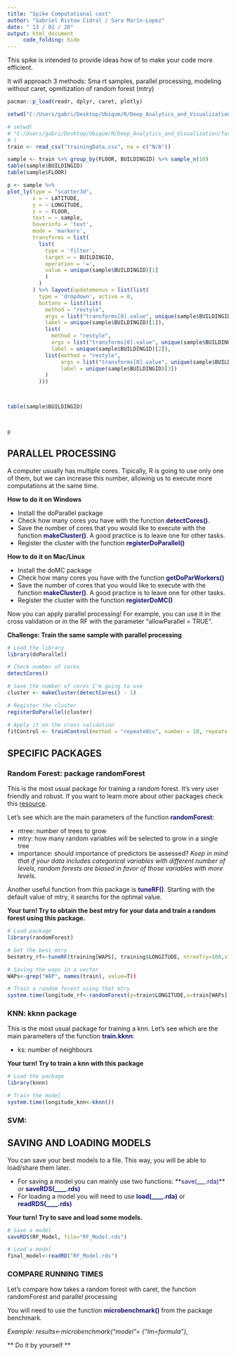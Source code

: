 ```yaml
---
title: "Spike Computational cost"
author: "Gabriel Ristow Cidral / Sara Marín-Lopez"
date: " 13 / 02 / 20"
output: html_document
     code_folding: hide
---
```


This spike is intended to provide ideas how of to make your code more efficient. 

It will approach 3 methods: Sma rt samples, parallel processing, modeling without caret, opmitization of random forest (mtry)


```r

pacman::p_load(readr, dplyr, caret, plotly)

setwd("C:/Users/gabri/Desktop/Ubiqum/R/Deep_Analytics_and_Visualization/Task_3/Wifi_fingerprinting")

# setwd(
# "C:/Users/gabri/Desktop/Ubiqum/R/Deep_Analytics_and_Visualization/Task_3/"
# )
train <- read_csv("trainingData.csv", na = c("N/A"))

sample <- train %>% group_by(FLOOR, BUILDINGID) %>% sample_n(10)
table(sample$BUILDINGID)
table(sample$FLOOR)


```


```r

p <- sample %>%
plot_ly(type = "scatter3d",
        x = ~ LATITUDE,
        y = ~ LONGITUDE,
        z = ~ FLOOR,
        text = ~ sample,
        hoverinfo = 'text',
        mode = 'markers',
        transforms = list(
          list(
            type = 'filter',
            target = ~ BUILDINGID,
            operation = '=',
            value = unique(sample$BUILDINGID)[1]
            )
          )
        ) %>% layout(updatemenus = list(list(
          type = 'dropdown', active = 0, 
          buttons = list(list(
            method = "restyle",
            args = list("transforms[0].value", unique(sample$BUILDINGID)[1]),
            label = unique(sample$BUILDINGID)[1]),
            list(
              method = "restyle",
              args = list("transforms[0].value", unique(sample$BUILDINGID)[2]),
              label = unique(sample$BUILDINGID)[2]),
            list(method = "restyle",
                 args = list("transforms[0].value", unique(sample$BUILDINGID)[3]),
                 label = unique(sample$BUILDINGID)[3])
            )
          )))



table(sample$BUILDINGID)



p

```

## PARALLEL PROCESSING ##
A computer usually has multiple cores. Tipically, R is going to use only one of them, but we can increase this number, allowing us to execute more computations at the same time. 

**How to do it on Windows**
<ul>
  <li>Install the doParallel package </li>
  <li>Check how many cores you have with the function **<span style="color:MIDNIGHTBLUE">detectCores()</span>**.</li>
  <li>Save the number of cores that you would like to execute with the function **<span style="color:MIDNIGHTBLUE ">makeCluster()</span>**. A good practice is to leave one for other tasks. </li>
  <li>Register the cluster with the function **<span style="color:MIDNIGHTBLUE">registerDoParallel()</span>**</li>
</ul>

**How to do it on Mac/Linux**
<ul>
  <li>Install the doMC package </li>
  <li>Check how many cores you have with the function **<span style="color:MIDNIGHTBLUE">getDoParWorkers()</span>** </li>
  <li>Save the number of cores that you would like to execute with the function **<span style="color:MIDNIGHTBLUE">makeCluster()</span>**. A good practice is to leave one for other tasks. </li>
  <li>Register the cluster with the function **<span style="color:MIDNIGHTBLUE">registerDoMC()</span>**</li>
</ul>

Now you can apply parallel processing! For example, you can use it in the cross validation or in the RF with the parameter "allowParallel = TRUE". 

**Challenge: Train the same sample with parallel processing**
```r
# Load the library
library(doParallel)

# Check number of cores
detectCores()

# Save the number of cores I'm going to use
cluster <- makeCluster(detectCores() - 1)

# Register the cluster
registerDoParallel(cluster)

# Apply it on the cross validation
fitControl <- trainControl(method = "repeatedcv", number = 10, repeats = 3, allowParallel = TRUE)

```

## SPECIFIC PACKAGES ##
### Random Forest: package randomForest ###
This is the most usual package for training a random forest. It's very user friendly and robust. If you want to learn more about other packages check this [resource](https://www.linkedin.com/pulse/different-random-forest-packages-r-madhur-modi/).

Let's see which are the main parameters of the function **<span style="color:MIDNIGHTBLUE">randomForest</span>**:
<ul>
  <li> ntree: number of trees to grow </li>
  <li> mtry: how many random variables will be selected to grow in a single tree </li>
  <li> importance: should importance of predictors be assessed? *Keep in mind that if your data includes categorical variables with different number of levels, random forests are biased in favor of those variables with more levels.* </li>
</ul>

Another useful function from this package is **<span style="color:MIDNIGHTBLUE">tuneRF()</span>**. Starting with the default value of mtry, it searchs for the optimal value. 

**Your turn! Try to obtain the best mtry for your data and train a random forest using this package.**

```r
# Load package
library(randomForest)

# Get the best mtry
bestmtry_rf<-tuneRF(training[WAPS], training$LONGITUDE, ntreeTry=100,stepFactor=2,improve=0.05,trace=TRUE, plot=T) 

# Saving the waps in a vector
WAPs<-grep("WAP", names(train), value=T))

# Train a random forest using that mtry
system.time(longitude_rf<-randomForest(y=train$LONGITUDE,x=train[WAPs],importance=T,method="rf", ntree=100, mtry=104))
```

### KNN: kknn package ###
This is the most usual package for training a knn. Let's see which are the main parameters of the function **<span style="color:MIDNIGHTBLUE">train.kknn</span>**:
<ul>
  <li> ks: number of neighbours </li>
</ul>

**Your turn! Try to train a knn with this package**
```r
# Load the package
library(knnn)

# Train the model
system.time(longitude_knn<-kknn())

```

### SVM:  ###


## SAVING AND LOADING MODELS ##
You can save your best models to a file. This way, you will be able to load/share them later. 
<ul>
<li> For saving a model you can mainly use two functions: **<span style="color:MIDNIGHTBLUE">save(___.rda)</span>** or **<span style="color:MIDNIGHTBLUE">saveRDS(____.rds)</span>** </li>
<li> For loading a model you will need to use **<span style="color:MIDNIGHTBLUE">load(____.rda)</span>** or **<span style="color:MIDNIGHTBLUE">readRDS(____.rds)</span>**
</ul>

**Your turn! Try to save and load some models.**
```r
# Save a model
saveRDS(RF_Model, file="RF_Model.rds")

# Load a model
final_model<-readRD("RF_Model.rds")
```

### COMPARE RUNNING TIMES ###
Let's compare how takes a random forest with caret, the function randomForest and parallel processing

You will need to use the function **<span style="color:MIDNIGHTBLUE">microbenchmark()</span>** from the package benchmark. 

*Example: results<-microbenchmark("model"= {"lm=formula"},*

** Do it by yourself **
```r
```



